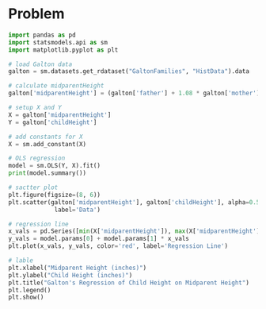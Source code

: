 # Problem
```{python}
import pandas as pd
import statsmodels.api as sm
import matplotlib.pyplot as plt

# load Galton data
galton = sm.datasets.get_rdataset("GaltonFamilies", "HistData").data

# calculate midparentHeight
galton['midparentHeight'] = (galton['father'] + 1.08 * galton['mother']) / 2

# setup X and Y
X = galton['midparentHeight']
Y = galton['childHeight']

# add constants for X
X = sm.add_constant(X)

# OLS regression
model = sm.OLS(Y, X).fit()
print(model.summary())

# sactter plot
plt.figure(figsize=(8, 6))
plt.scatter(galton['midparentHeight'], galton['childHeight'], alpha=0.5,\
             label='Data')

# regression line
x_vals = pd.Series([min(X['midparentHeight']), max(X['midparentHeight'])])
y_vals = model.params[0] + model.params[1] * x_vals
plt.plot(x_vals, y_vals, color='red', label='Regression Line')

# lable
plt.xlabel("Midparent Height (inches)")
plt.ylabel("Child Height (inches)")
plt.title("Galton's Regression of Child Height on Midparent Height")
plt.legend()
plt.show()
```